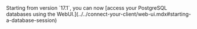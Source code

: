 <Admonition type="tip" title="Tip">
  Starting from version `17.1`, you can now [access your PostgreSQL databases using the WebUI.](../../connect-your-client/web-ui.mdx#starting-a-database-session)
</Admonition>
